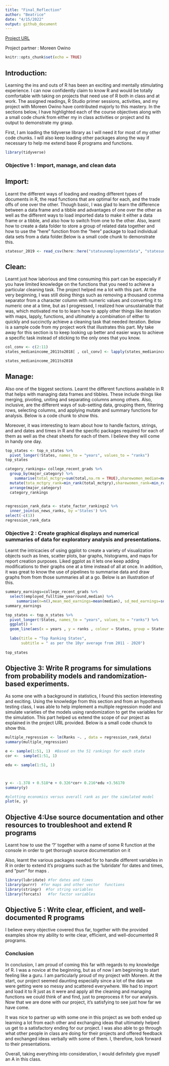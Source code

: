 ```yaml
---
title: "Final_Reflection"
author: "Beatrice"
date: "4/15/2022"
output: github_document
---
```

[Project URL](https://github.com/bkemboi394/Ranking-US-States-Data-Analysis/blob/main/Ranking_US_States.md)

Project partner : Moreen Owino

```r
knitr::opts_chunk$set(echo = TRUE)
```

## Introduction:

Learning the ins and outs of R has been an exciting and mentally stimulating experience. I can now confidently claim to know R and would be totally comfortable with taking on projects that need use of R both in class and at work. The assigned readings, R Studio primer sessions, activities, and my project with Moreen Owino have contributed majorly to this mastery. In the sections below, I have highlighted each of the course objectives along with a small code chunk from either my in class activities or project and its output to demonstrate my grasp. 


First, I am loading the tidyverse library as I will need it for most of my other code chunks. I will also keep loading other packages along the way if necessary to help me extend base R programs and functions.

```r

library(tidyverse)

```


### Objective 1 : Import, manage, and clean data

## Import:

Learnt the different ways of loading and reading different types of documents in R, the read functions that are optimal for each, and the trade offs of one over the other. Though basic, I was glad to learn the difference between a data frame and a tibble and advantages of one over the other as well as the different ways to load imported data to make it either a data frame or a tibble, and also how to switch from one to the other. Also, learnt how to create a data folder to store a group of related data together and how to use the "here" function from the "here" package to load individual data sets from a data folder.Below is a small code chunk to demonstrate this.

```r
statesur_2019 <- read_csv(here::here("stateunemploymentdata", "statesunemploymentrate_2019.csv"))

```

## Clean:

Learnt just how laborious and time consuming this part can be especially if you have limited knowledge on the functions that you need to achieve a particular cleaning task. The project helped me a lot with this part. At the very beginning, I was still doing things such as removing a thousand comma separator from a character column with numeric values and converting it to numeric one at a time, but as I progressed, I realized how unsustainable that was, which motivated me to to learn how to apply other things like iteration with maps, lapply, functions, and ultimately a combination of either to quickly and succinctly achieve a cleaning task that needed iteration. Below is a sample code from my project work that illustrates this part. My take away for this section is to keep looking up better and easier ways to achieve a specific task instead of sticking to the only ones that you know.

```r

col_conv <- c(2:11)  
states_medianincome_2011to2018[ , col_conv] <- lapply(states_medianincome_2011to2018[ , col_conv],function(x){ as.numeric(as.character(gsub(",", "", x))) })

states_medianincome_2011to2018
```

## Manage:

Also one of the biggest sections. Learnt the different functions available in R that helps with managing data frames and tibbles. These include things like merging, pivoting, uniting and separating columns among others. Also, inclusive, are the different ways of sub-setting data, grouping them, filtering rows, selecting columns, and applying mutate and summary functions for analysis. Below is a code chunk to show this. 

Moreover, it was interesting to learn about how to handle factors, strings, and and dates and times in R and the specific packages required for each of them as well as the cheat sheets for each of them. I believe they will come in handy one day.

```r
top_states <- top_n_states %>% 
  pivot_longer(!States, names_to = "years", values_to = "ranks")
top_states
```

```r
category_rankings= college_recent_grads %>% 
  group_by(major_category) %>% 
    summarise(total_mctgry=sum(total,na.rm = TRUE),sharewomen_median=median(sharewomen), unemploymentrate=median(unemployment_rate),median_earns=median(median)) %>%
  mutate(tota_mctgry_rank=min_rank(total_mctgry),sharewomen_rank=min_rank(sharewomen_median), unemploymentrate_rank=min_rank(unemploymentrate)) %>% 
  arrange(major_category)
  category_rankings
  
```

```r
regression_rank_data <- state_factor_rankings2 %>% 
  inner_join(us_news_ranks, by ='States') %>% 
select(-c(1))
regression_rank_data
```

### Objective 2 : Create graphical displays and numerical summaries of data for exploratory analysis and presentations.

Learnt the intricacies of using ggplot to create a variety of visualization objects such as lines, scatter plots, bar graphs, histograms, and maps for report creation purposes. Liked ggplot as it lets one keep adding modifications to their graphs one at a  time instead of all at once. In addition, it was great to know the use of pipelines to summarise data and draw graphs from from those summaries all at a go. Below is an illustration of this.


```r

summary_earnings=college_recent_grads %>% 
  select(employed_fulltime_yearround,median) %>% 
     summarise(n=n(),mean_med_earnings=mean(median), sd_med_earnings=sd(median),min_med_earnings=min(median),max_med_earnings=max(median),median_med_earnings=median(median))
summary_earnings
```



```r
top_states <- top_n_states %>% 
  pivot_longer(!States, names_to = "years", values_to = "ranks") %>% 
  ggplot() +
  geom_line(aes(x = years , y = ranks , colour = States, group = States)) +
  
  labs(title = "Top Ranking States",
       subtitle = " as per the 10yr average from 2011 - 2020")
  
top_states

```


## Objective 3: Write R programs for simulations from probability models and randomization-based experiments.


As some one with a background in statistics, I found this section interesting and exciting. Using the knowledge from this section and from an hypothesis testing class, I was able to help implement a  multiple regression model and simulate varieties of the models using randomization to get the variables for the simulation. This part helped us extend the scope of our project as explained in the project URL provided. Below is a small code chunck to show this.

```r
multiple_regression <- lm(Ranks ~. , data = regression_rank_data) 
summary(multiple_regression)

```


```r
e <- sample(1:51, 1)  #Based on the 51 rankings for each state
cor <-  sample(1:51, 1)

edu <- sample(1:51, 1)



y <- -1.378 + 0.518*e + 0.326*cor+ 0.216*edu +3.56170   
summary(y)

#plotting economics versus overall rank as per the simulated model
plot(e, y)

```

## Objective 4:Use source documentation and other resources to troubleshoot and extend R programs

Learnt how to use the '?' together with a name of some R function at the console in order to get thorough source documentation on it 

Also, learnt the various packages needed for to handle different variables in R in order to extend it's programs such as the 'lubridate' for dates and times, and "purr" for maps .

```r
library(lubridate) #for dates and times 
library(purrr)  #for maps and other vector  functions
library(stringr)  #for string variables 
library(forcats)   #for factor variables 
```


## Objective 5 : Write clear, efficient, and well-documented R programs

I believe every objective covered thus far, together with the provided examples show my ability to write clear, efficient, and well-documented R programs.



### Conclusion

In conclusion, I am proud of coming this far with regards to my knowledge of R. I was a novice at the beginning, but as of now I am beginning to start feeling like a guru. I am particularly proud of my project with Moreen. At the start, our project seemed daunting especially since a lot of the data we were getting were so messy and scattered everywhere. We had to import and load it to R just as it were and apply all the cleaning and managing functions we could think of and find, just to preprocess it for our analysis. Now that we are done with our project, it's satisfying to see just how far we have come.

It was nice to partner up with some one in this project as we both ended up learning a lot from each other and exchanging ideas that ultimately helped us get to a satisfactory ending for our project. I was also able to go through what other people in class are doing for their projects and offered feedback and exchanged ideas verbally with some of them. I, therefore, look forward to their presentations.

Overall, taking everything into consideration, I would definitely give myself an A in this class.
